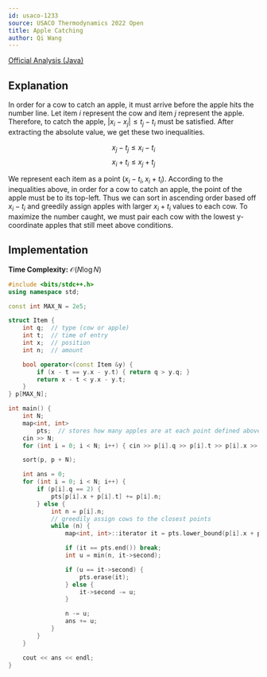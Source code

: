 ```yaml
---
id: usaco-1233
source: USACO Thermodynamics 2022 Open
title: Apple Catching
author: Qi Wang
---
```


[Official Analysis (Java)](http://www.usaco.org/current/data/sol_prob1_thermodynamics_open22.html)

## Explanation

In order for a cow to catch an apple, it must arrive before the apple hits the number line. Let item $i$ represent the cow and
item $j$ represent the apple. Therefore, to catch the apple, $|x_i - x_j| \le t_j - t_i$ must be satisfied. After extracting the
absolute value, we get these two inequalities.

$$
x_j - t_j \le x_i - t_i
$$
$$
x_i + t_i \le x_j + t_j
$$

We represent each item as a point $(x_i - t_i, x_i + t_i)$. According to the inequalities above, in order for a cow to catch an
apple, the point of the apple must be to its top-left. Thus we can sort in ascending order based off $x_i - t_i$ and greedily
assign apples with larger $x_i + t_i$ values to each cow. To maximize the number caught, we must pair each cow with the lowest
y-coordinate apples that still meet above conditions.

## Implementation

**Time Complexity:** $\mathcal{O}(N \log N)$

<LanguageSection>
<CPPSection>

```cpp
#include <bits/stdc++.h>
using namespace std;

const int MAX_N = 2e5;

struct Item {
	int q;  // type (cow or apple)
	int t;  // time of entry
	int x;  // position
	int n;  // amount

	bool operator<(const Item &y) {
		if (x - t == y.x - y.t) { return q > y.q; }
		return x - t < y.x - y.t;
	}
} p[MAX_N];

int main() {
	int N;
	map<int, int>
	    pts;  // stores how many apples are at each point defined above
	cin >> N;
	for (int i = 0; i < N; i++) { cin >> p[i].q >> p[i].t >> p[i].x >> p[i].n; }

	sort(p, p + N);

	int ans = 0;
	for (int i = 0; i < N; i++) {
		if (p[i].q == 2) {
			pts[p[i].x + p[i].t] += p[i].n;
		} else {
			int n = p[i].n;
			// greedily assign cows to the closest points
			while (n) {
				map<int, int>::iterator it = pts.lower_bound(p[i].x + p[i].t);

				if (it == pts.end()) break;
				int u = min(n, it->second);

				if (u == it->second) {
					pts.erase(it);
				} else {
					it->second -= u;
				}

				n -= u;
				ans += u;
			}
		}
	}

	cout << ans << endl;
}
```

</CPPSection>
</LanguageSection>
